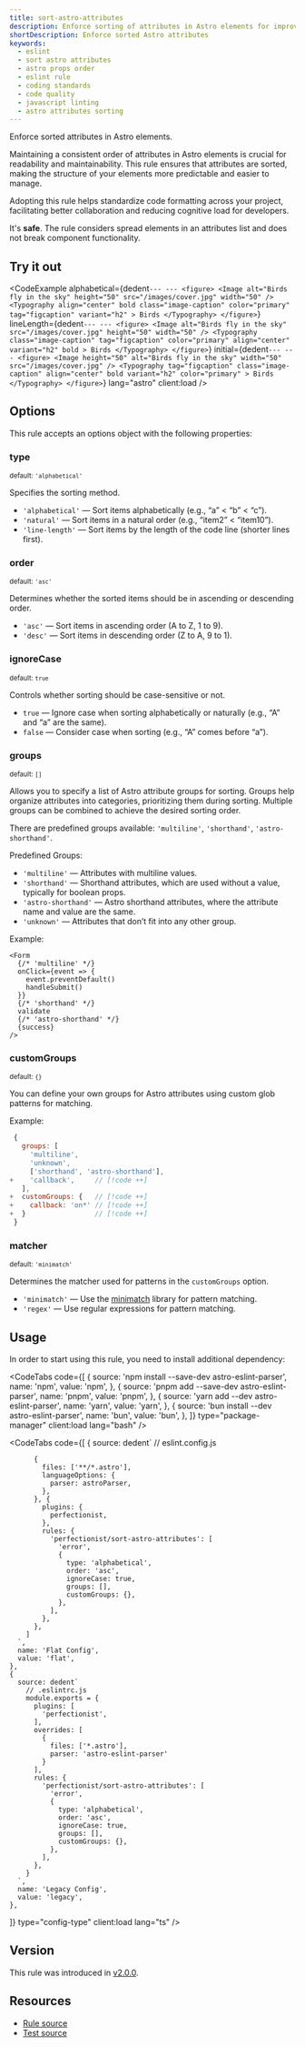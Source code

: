 ```yaml
---
title: sort-astro-attributes
description: Enforce sorting of attributes in Astro elements for improved readability and maintainability. Keep your Astro components clean and organized with this ESLint rule
shortDescription: Enforce sorted Astro attributes
keywords:
  - eslint
  - sort astro attributes
  - astro props order
  - eslint rule
  - coding standards
  - code quality
  - javascript linting
  - astro attributes sorting
---
```



Enforce sorted attributes in Astro elements.

Maintaining a consistent order of attributes in Astro elements is crucial for readability and maintainability. This rule ensures that attributes are sorted, making the structure of your elements more predictable and easier to manage.

Adopting this rule helps standardize code formatting across your project, facilitating better collaboration and reducing cognitive load for developers.

It's **safe**. The rule considers spread elements in an attributes list and does not break component functionality.

## Try it out

<CodeExample
  alphabetical={dedent`
    ---
    ---
    <figure>
      <Image
        alt="Birds fly in the sky"
        height="50"
        src="/images/cover.jpg"
        width="50"
      />
      <Typography
        align="center"
        bold
        class="image-caption"
        color="primary"
        tag="figcaption"
        variant="h2"
      >
        Birds
      </Typography>
    </figure>
  `}
  lineLength={dedent`
    ---
    ---
    <figure>
      <Image
        alt="Birds fly in the sky"
        src="/images/cover.jpg"
        height="50"
        width="50"
      />
      <Typography
        class="image-caption"
        tag="figcaption"
        color="primary"
        align="center"
        variant="h2"
        bold
      >
        Birds
      </Typography>
    </figure>
  `}
  initial={dedent`
    ---
    ---
    <figure>
      <Image
        height="50"
        alt="Birds fly in the sky"
        width="50"
        src="/images/cover.jpg"
      />
      <Typography
        tag="figcaption"
        class="image-caption"
        align="center"
        bold
        variant="h2"
        color="primary"
      >
        Birds
      </Typography>
    </figure>
  `}
  lang="astro"
  client:load
/>

## Options

This rule accepts an options object with the following properties:

### type

<sub>default: `'alphabetical'`</sub>

Specifies the sorting method.

- `'alphabetical'` — Sort items alphabetically (e.g., “a” < “b” < “c”).
- `'natural'` — Sort items in a natural order (e.g., “item2” < “item10”).
- `'line-length'` — Sort items by the length of the code line (shorter lines first).

### order

<sub>default: `'asc'`</sub>

Determines whether the sorted items should be in ascending or descending order.

- `'asc'` — Sort items in ascending order (A to Z, 1 to 9).
- `'desc'` — Sort items in descending order (Z to A, 9 to 1).

### ignoreCase

<sub>default: `true`</sub>

Controls whether sorting should be case-sensitive or not.

- `true` — Ignore case when sorting alphabetically or naturally (e.g., “A” and “a” are the same).
- `false` — Consider case when sorting (e.g., “A” comes before “a”).

### groups

<sub>default: `[]`</sub>

Allows you to specify a list of Astro attribute groups for sorting. Groups help organize attributes into categories, prioritizing them during sorting. Multiple groups can be combined to achieve the desired sorting order.

There are predefined groups available: `'multiline'`, `'shorthand'`, `'astro-shorthand'`.

Predefined Groups:

- `'multiline'` — Attributes with multiline values.
-	`'shorthand'` — Shorthand attributes, which are used without a value, typically for boolean props.
-	`'astro-shorthand'` — Astro shorthand attributes, where the attribute name and value are the same.
- `'unknown'` — Attributes that don’t fit into any other group.

Example:

```astro
<Form
  {/* 'multiline' */}
  onClick={event => {
    event.preventDefault()
    handleSubmit()
  }}
  {/* 'shorthand' */}
  validate
  {/* 'astro-shorthand' */}
  {success}
/>
```

### customGroups

<sub>default: `{}`</sub>

You can define your own groups for Astro attributes using custom glob patterns for matching.

Example:

```js
 {
   groups: [
     'multiline',
     'unknown',
     ['shorthand', 'astro-shorthand'],
+    'callback',     // [!code ++]
   ],
+  customGroups: {   // [!code ++]
+    callback: 'on*' // [!code ++]
+  }                 // [!code ++]
 }
```

### matcher

<sub>default: `'minimatch'`</sub>

Determines the matcher used for patterns in the `customGroups` option.

- `'minimatch'` — Use the [minimatch](https://github.com/isaacs/minimatch) library for pattern matching.
- `'regex'` — Use regular expressions for pattern matching.

## Usage

In order to start using this rule, you need to install additional dependency:

<CodeTabs
  code={[
    {
      source: 'npm install --save-dev astro-eslint-parser',
      name: 'npm',
      value: 'npm',
    },
    {
      source: 'pnpm add --save-dev astro-eslint-parser',
      name: 'pnpm',
      value: 'pnpm',
    },
    {
      source: 'yarn add --dev astro-eslint-parser',
      name: 'yarn',
      value: 'yarn',
    },
    {
      source: 'bun install --dev astro-eslint-parser',
      name: 'bun',
      value: 'bun',
    },
  ]}
  type="package-manager"
  client:load
  lang="bash"
/>

<CodeTabs
  code={[
    {
      source: dedent`
        // eslint.config.js

          {
            files: ['**/*.astro'],
            languageOptions: {
              parser: astroParser,
            },
          }, {
            plugins: {
              perfectionist,
            },
            rules: {
              'perfectionist/sort-astro-attributes': [
                'error',
                {
                  type: 'alphabetical',
                  order: 'asc',
                  ignoreCase: true,
                  groups: [],
                  customGroups: {},
                },
              ],
            },
          },
        ]
      `,
      name: 'Flat Config',
      value: 'flat',
    },
    {
      source: dedent`
        // .eslintrc.js
        module.exports = {
          plugins: [
            'perfectionist',
          ],
          overrides: [
            {
              files: ['*.astro'],
              parser: 'astro-eslint-parser'
            }
          ],
          rules: {
            'perfectionist/sort-astro-attributes': [
              'error',
              {
                type: 'alphabetical',
                order: 'asc',
                ignoreCase: true,
                groups: [],
                customGroups: {},
              },
            ],
          },
        }
      `,
      name: 'Legacy Config',
      value: 'legacy',
    },
  ]}
  type="config-type"
  client:load
  lang="ts"
/>

## Version

This rule was introduced in [v2.0.0](https://github.com/azat-io/eslint-plugin-perfectionist/releases/tag/v2.0.0).

## Resources

- [Rule source](https://github.com/azat-io/eslint-plugin-perfectionist/blob/main/rules/sort-astro-attributes.ts)
- [Test source](https://github.com/azat-io/eslint-plugin-perfectionist/blob/main/test/sort-astro-attributes.test.ts)

